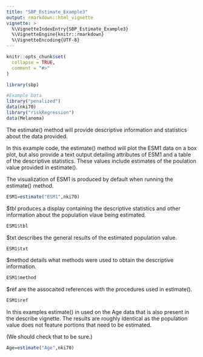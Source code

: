 ```yaml
---
title: "SBP_Estimate_Example3"
output: rmarkdown::html_vignette
vignette: >
  %\VignetteIndexEntry{SBP_Estimate_Example3}
  %\VignetteEngine{knitr::rmarkdown}
  %\VignetteEncoding{UTF-8}
---
```


```r
knitr::opts_chunk$set(
  collapse = TRUE,
  comment = "#>"
)
```

```r
library(sbp)
```

```r
#Example Data
library("penalized")
data(nki70)
library("riskRegression")
data(Melanoma)
```

The estimate() method will provide descriptive information and statistics about the data provided.

In this example code, the estimate() method will plot the ESM1 data on a box plot, but also provide a text output detailing attributes of ESM1 and a table of the descriptive statistics. These values include estimates of the poulation value provided in estimate().

The visualization of ESM1 is produced by default when running the estimate() method.

```r
ESM1=estimate("ESM1",nki70)
```

$tbl produces a display containing the descriptive statistics and other information about the population vlaue being estimated.

```r
ESM1$tbl
```

$txt describes the general results of the estimated population value.

```r
ESM1$txt
```

$method details what methods were used to obtain the descriptive information.

```r
ESM1$method
```

$ref are the assocaited references with the procedures used in estimate().

```r
ESM1$ref
```

In this examples estimate() in used on the Age data that is also present in the describe vignette. The results are roughly identical as the population value does not feature portions that need to be estimated.

(We should check that to be sure.)

```r
Age=estimate("Age",nki70)
```
